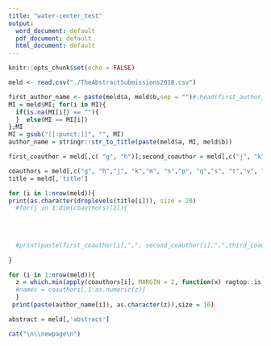 ```yaml
---
title: "water-center_test"
output:
  word_document: default
  pdf_document: default
  html_document: default
---
```


```r
knitr::opts_chunk$set(echo = FALSE)
```
```r
meld <- read.csv("./TheAbstractSubmissions2018.csv")

first_author_name <- paste(meld$a, meld$b,sep = "")#;head(first_author_name,6)
MI = meld$MI; for(i in MI){
  if(is.na(MI[i]) == ""){
  }  else(MI == MI[i])
};MI
MI = gsub("[[:punct:]]", "", MI)
author_name = stringr::str_to_title(paste(meld$a, MI, meld$b)) 

first_coauthor = meld[,c( "g", "h")];second_coauthor = meld[,c("j", "k")]; third_coauthor = meld[, c("m", "n")];fourth_coauthor = meld[,c("p", "q")]; fifth_coauthor = meld[,c("s", "t")];sixth_coauthor= meld[,c("v", "w")]

coauthors = meld[,c("g", "h","j", "k","m", "n","p", "q","s", "t","v", "w")];coauthors$x = ""
title = meld[,'title']

for (i in 1:nrow(meld)){
print(as.character(droplevels(title[i])), size = 20)
  #for(j in 1:dim(coauthors)[2]){
    
  
 

  #print(paste(first_coauthor[i],",", second_coauthor[i],",",third_coauthor[i],",",fou)
  
}
```


```r
for (i in 1:nrow(meld)){
  z = which.min(apply(coauthors[i], MARGIN = 2, function(x) ragtop::is.blank(x)));print(z)
  #names = coauthors[,1:as.numeric(z)]
  }
 print(paste(author_name[i]), as.character(z)),size = 16)
```


```r
abstract = meld[,'abstract']

cat("\n\\newpage\n")
```

\documentclass[a4paper]{article}
%\usepackage{simplemargins}

%\usepackage[square]{natbib}
\usepackage{amsmath}
\usepackage{amsfonts}
\usepackage{amssymb}
\usepackage{graphicx}

\begin{document}
\pagenumbering{gobble}

\Large
 \begin{center}
Simple Single Page Abstract template\\ 

\hspace{10pt}

% Author names and affiliations
\large
Arthur Author$^1$, Cecilia CoAuthor$^2$ \\

\hspace{10pt}

\small  
$^1$) First affiliation\\
arthur.author@correspondence.email.com\\
$^2$) Second affiliation

\end{center}

\hspace{10pt}

\normalsize


\end{document}